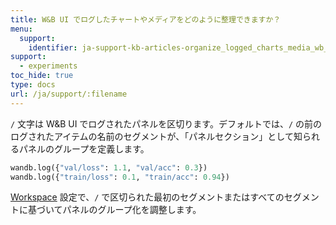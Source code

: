---
title: W&B UI でログしたチャートやメディアをどのように整理できますか？
menu:
  support:
    identifier: ja-support-kb-articles-organize_logged_charts_media_wb_ui
support:
  - experiments
toc_hide: true
type: docs
url: /ja/support/:filename
---
`/` 文字は W&B UI でログされたパネルを区切ります。デフォルトでは、`/` の前のログされたアイテムの名前のセグメントが、「パネルセクション」として知られるパネルのグループを定義します。

```python
wandb.log({"val/loss": 1.1, "val/acc": 0.3})
wandb.log({"train/loss": 0.1, "train/acc": 0.94})
```

[Workspace](/ja/guides/models/track/project-page.md#workspace-tab) 設定で、`/` で区切られた最初のセグメントまたはすべてのセグメントに基づいてパネルのグループ化を調整します。